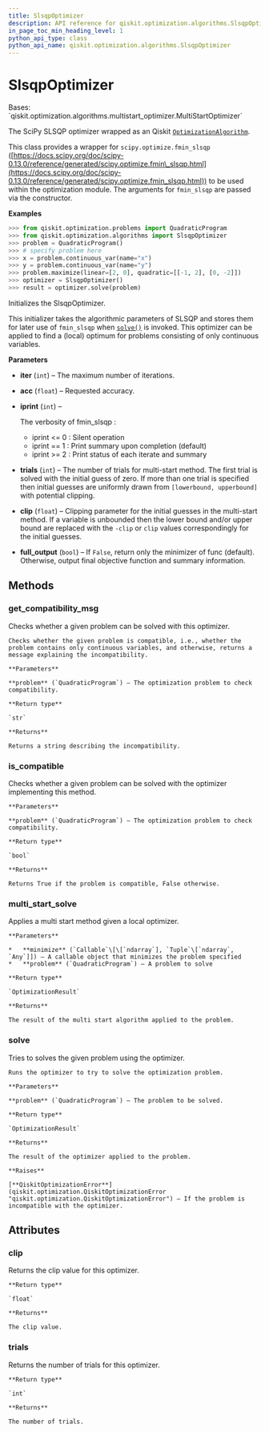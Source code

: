 ```yaml
---
title: SlsqpOptimizer
description: API reference for qiskit.optimization.algorithms.SlsqpOptimizer
in_page_toc_min_heading_level: 1
python_api_type: class
python_api_name: qiskit.optimization.algorithms.SlsqpOptimizer
---
```


# SlsqpOptimizer

<Class id="qiskit.optimization.algorithms.SlsqpOptimizer" isDedicatedPage={true} github="https://github.com/qiskit-community/qiskit-aqua/tree/stable/0.9/qiskit/optimization/algorithms/slsqp_optimizer.py" signature="SlsqpOptimizer(iter=100, acc=1e-06, iprint=0, trials=1, clip=100.0, full_output=False)" modifiers="class">
  Bases: `qiskit.optimization.algorithms.multistart_optimizer.MultiStartOptimizer`

  The SciPy SLSQP optimizer wrapped as an Qiskit [`OptimizationAlgorithm`](qiskit.optimization.algorithms.OptimizationAlgorithm "qiskit.optimization.algorithms.OptimizationAlgorithm").

  This class provides a wrapper for `scipy.optimize.fmin_slsqp` ([https://docs.scipy.org/doc/scipy-0.13.0/reference/generated/scipy.optimize.fmin\_slsqp.html](https://docs.scipy.org/doc/scipy-0.13.0/reference/generated/scipy.optimize.fmin_slsqp.html)) to be used within the optimization module. The arguments for `fmin_slsqp` are passed via the constructor.

  **Examples**

  ```python
  >>> from qiskit.optimization.problems import QuadraticProgram
  >>> from qiskit.optimization.algorithms import SlsqpOptimizer
  >>> problem = QuadraticProgram()
  >>> # specify problem here
  >>> x = problem.continuous_var(name="x")
  >>> y = problem.continuous_var(name="y")
  >>> problem.maximize(linear=[2, 0], quadratic=[[-1, 2], [0, -2]])
  >>> optimizer = SlsqpOptimizer()
  >>> result = optimizer.solve(problem)
  ```

  Initializes the SlsqpOptimizer.

  This initializer takes the algorithmic parameters of SLSQP and stores them for later use of `fmin_slsqp` when [`solve()`](qiskit.optimization.algorithms.SlsqpOptimizer#solve "qiskit.optimization.algorithms.SlsqpOptimizer.solve") is invoked. This optimizer can be applied to find a (local) optimum for problems consisting of only continuous variables.

  **Parameters**

  *   **iter** (`int`) – The maximum number of iterations.

  *   **acc** (`float`) – Requested accuracy.

  *   **iprint** (`int`) –

      The verbosity of fmin\_slsqp :

      *   iprint \<= 0 : Silent operation
      *   iprint == 1 : Print summary upon completion (default)
      *   iprint >= 2 : Print status of each iterate and summary

  *   **trials** (`int`) – The number of trials for multi-start method. The first trial is solved with the initial guess of zero. If more than one trial is specified then initial guesses are uniformly drawn from `[lowerbound, upperbound]` with potential clipping.

  *   **clip** (`float`) – Clipping parameter for the initial guesses in the multi-start method. If a variable is unbounded then the lower bound and/or upper bound are replaced with the `-clip` or `clip` values correspondingly for the initial guesses.

  *   **full\_output** (`bool`) – If `False`, return only the minimizer of func (default). Otherwise, output final objective function and summary information.

  ## Methods

  ### get\_compatibility\_msg

  <Function id="qiskit.optimization.algorithms.SlsqpOptimizer.get_compatibility_msg" signature="SlsqpOptimizer.get_compatibility_msg(problem)">
    Checks whether a given problem can be solved with this optimizer.

    Checks whether the given problem is compatible, i.e., whether the problem contains only continuous variables, and otherwise, returns a message explaining the incompatibility.

    **Parameters**

    **problem** (`QuadraticProgram`) – The optimization problem to check compatibility.

    **Return type**

    `str`

    **Returns**

    Returns a string describing the incompatibility.
  </Function>

  ### is\_compatible

  <Function id="qiskit.optimization.algorithms.SlsqpOptimizer.is_compatible" signature="SlsqpOptimizer.is_compatible(problem)">
    Checks whether a given problem can be solved with the optimizer implementing this method.

    **Parameters**

    **problem** (`QuadraticProgram`) – The optimization problem to check compatibility.

    **Return type**

    `bool`

    **Returns**

    Returns True if the problem is compatible, False otherwise.
  </Function>

  ### multi\_start\_solve

  <Function id="qiskit.optimization.algorithms.SlsqpOptimizer.multi_start_solve" signature="SlsqpOptimizer.multi_start_solve(minimize, problem)">
    Applies a multi start method given a local optimizer.

    **Parameters**

    *   **minimize** (`Callable`\[\[`ndarray`], `Tuple`\[`ndarray`, `Any`]]) – A callable object that minimizes the problem specified
    *   **problem** (`QuadraticProgram`) – A problem to solve

    **Return type**

    `OptimizationResult`

    **Returns**

    The result of the multi start algorithm applied to the problem.
  </Function>

  ### solve

  <Function id="qiskit.optimization.algorithms.SlsqpOptimizer.solve" signature="SlsqpOptimizer.solve(problem)">
    Tries to solves the given problem using the optimizer.

    Runs the optimizer to try to solve the optimization problem.

    **Parameters**

    **problem** (`QuadraticProgram`) – The problem to be solved.

    **Return type**

    `OptimizationResult`

    **Returns**

    The result of the optimizer applied to the problem.

    **Raises**

    [**QiskitOptimizationError**](qiskit.optimization.QiskitOptimizationError "qiskit.optimization.QiskitOptimizationError") – If the problem is incompatible with the optimizer.
  </Function>

  ## Attributes

  ### clip

  <Attribute id="qiskit.optimization.algorithms.SlsqpOptimizer.clip">
    Returns the clip value for this optimizer.

    **Return type**

    `float`

    **Returns**

    The clip value.
  </Attribute>

  ### trials

  <Attribute id="qiskit.optimization.algorithms.SlsqpOptimizer.trials">
    Returns the number of trials for this optimizer.

    **Return type**

    `int`

    **Returns**

    The number of trials.
  </Attribute>
</Class>

